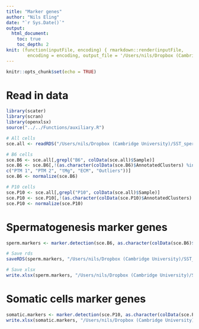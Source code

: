 ```yaml
---
title: "Marker genes"
author: "Nils Eling"
date: "`r Sys.Date()`"
output: 
  html_document:
    toc: true
    toc_depth: 2
knit: (function(inputFile, encoding) { rmarkdown::render(inputFile, 
        encoding = encoding, output_file = '/Users/nils/Dropbox (Cambridge University)/SST_spermatocytes/Analysis/10X/') })
---
```


```r
knitr::opts_chunk$set(echo = TRUE)
```

# Read in data

```r
library(scater)
library(scran)
library(openxlsx)
source("../../Functions/auxiliary.R")

# All cells
sce.all <- readRDS("/Users/nils/Dropbox (Cambridge University)/SST_spermatocytes/Analysis/data/10X_data/SCE_all_clusters.rds")

# B6 cells
sce.B6 <- sce.all[,grepl("B6", colData(sce.all)$Sample)]
sce.B6 <- sce.B6[,!(as.character(colData(sce.B6)$AnnotatedClusters) %in% 
c("PTM 1", "PTM 2", "tMg", "ECM", "Outliers"))]
sce.B6 <- normalize(sce.B6)

# P10 cells
sce.P10 <- sce.all[,grepl("P10", colData(sce.all)$Sample)]
sce.P10 <- sce.P10[,!(as.character(colData(sce.P10)$AnnotatedClusters) %in% "Early Spermatocytes 1")]
sce.P10 <- normalize(sce.P10)
```

# Spermatogenesis marker genes

```r
sperm.markers <- marker.detection(sce.B6, as.character(colData(sce.B6)$AnnotatedClusters))

# Save rds
saveRDS(sperm.markers, "/Users/nils/Dropbox (Cambridge University)/SST_spermatocytes/Analysis/10X/Results/Marker_genes/Marker_genes_B6.rds")

# Save xlsx
write.xlsx(sperm.markers, "/Users/nils/Dropbox (Cambridge University)/SST_spermatocytes/Analysis/10X/Results/Marker_genes/Marker_genes_B6.xlsx")
```

# Somatic cells marker genes

```r
somatic.markers <- marker.detection(sce.P10, as.character(colData(sce.P10)$AnnotatedClusters))
write.xlsx(somatic.markers, "/Users/nils/Dropbox (Cambridge University)/SST_spermatocytes/Analysis/10X/Results/Marker_genes/Marker_genes_P10.xlsx")
```
